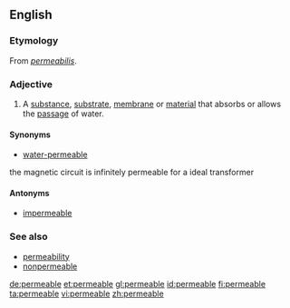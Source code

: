 {{also|perméable}}
==English==

===Etymology===
From {{etyl|la}} ''[[permeabilis]]''.

===Adjective===
{{en-adj}}

# A [[substance]], [[substrate]], [[membrane]] or [[material]] that absorbs or allows the [[passage]] of water.

====Synonyms====
* [[water-permeable]]
the magnetic circuit is infinitely permeable for a ideal transformer

====Antonyms====
* [[impermeable]]

===See also===
* [[permeability]]
* [[nonpermeable]]

[[de:permeable]]
[[et:permeable]]
[[gl:permeable]]
[[id:permeable]]
[[fi:permeable]]
[[ta:permeable]]
[[vi:permeable]]
[[zh:permeable]]